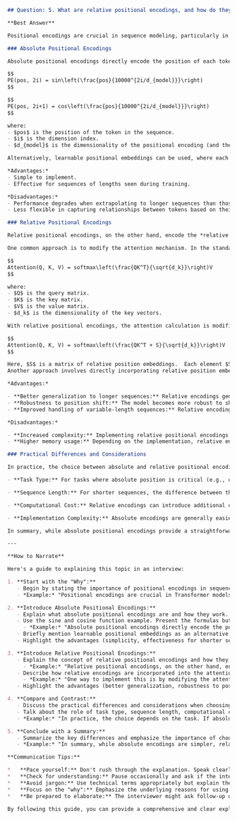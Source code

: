 ```markdown
## Question: 5. What are relative positional encodings, and how do they differ from absolute positional encodings in practice?

**Best Answer**

Positional encodings are crucial in sequence modeling, particularly in architectures like Transformers, because the inherent structure of self-attention mechanisms is permutation-invariant. This means the order of the input tokens doesn't affect the computation unless we explicitly provide positional information. Positional encodings inject information about the position of tokens in the sequence, allowing the model to understand the relationships between elements based on their order.

### Absolute Positional Encodings

Absolute positional encodings directly encode the position of each token within the sequence. A common approach involves using sine and cosine functions of different frequencies, as originally proposed in the "Attention is All You Need" paper. The positional encoding $PE$ for position $pos$ and dimension $i$ is defined as:

$$
PE(pos, 2i) = sin\left(\frac{pos}{10000^{2i/d_{model}}}\right)
$$

$$
PE(pos, 2i+1) = cos\left(\frac{pos}{10000^{2i/d_{model}}}\right)
$$

where:
- $pos$ is the position of the token in the sequence.
- $i$ is the dimension index.
- $d_{model}$ is the dimensionality of the positional encoding (and the model's embedding space).

Alternatively, learnable positional embeddings can be used, where each position is assigned a unique vector that is learned during training.

*Advantages:*
- Simple to implement.
- Effective for sequences of lengths seen during training.

*Disadvantages:*
- Performance degrades when extrapolating to longer sequences than those seen during training. The model has no inherent way of understanding positions beyond the maximum length it was trained on.
- Less flexible in capturing relationships between tokens based on their relative distance.

### Relative Positional Encodings

Relative positional encodings, on the other hand, encode the *relative distance* between tokens. Instead of embedding the absolute position, they embed the offset or displacement between pairs of tokens.  This approach is particularly useful when the precise absolute position is less important than the relationship between tokens.

One common approach is to modify the attention mechanism. In the standard self-attention mechanism, the attention weights are calculated as:

$$
Attention(Q, K, V) = softmax\left(\frac{QK^T}{\sqrt{d_k}}\right)V
$$

where:
- $Q$ is the query matrix.
- $K$ is the key matrix.
- $V$ is the value matrix.
- $d_k$ is the dimensionality of the key vectors.

With relative positional encodings, the attention calculation is modified to include positional information:

$$
Attention(Q, K, V) = softmax\left(\frac{QK^T + S}{\sqrt{d_k}}\right)V
$$

Here, $S$ is a matrix of relative position embeddings.  Each element $S_{ij}$ represents the embedding for the relative distance between the $i$-th and $j$-th tokens in the sequence. This embedding can be learned or pre-defined.
Another approach involves directly incorporating relative position embeddings into the key and value vectors.

*Advantages:*

- **Better generalization to longer sequences:** Relative encodings generalize better because they focus on relative distances, which can be more consistent across different sequence lengths. The model learns relationships based on proximity rather than absolute location.
- **Robustness to position shift:** The model becomes more robust to shifts in the sequence because the relative distances remain the same even if the entire sequence is shifted.
- **Improved handling of variable-length sequences:** Relative encodings naturally accommodate variable-length sequences because they focus on pairwise relationships between tokens.

*Disadvantages:*

- **Increased complexity:** Implementing relative positional encodings can be more complex than absolute encodings, requiring modifications to the attention mechanism.
- **Higher memory usage:** Depending on the implementation, relative encodings can require more memory, especially for long sequences, due to the need to store pairwise relationships. Although sparse attention mechanisms alleviate this.

### Practical Differences and Considerations

In practice, the choice between absolute and relative positional encodings depends on the specific task and dataset.

- **Task Type:** For tasks where absolute position is critical (e.g., certain types of time series forecasting or tasks requiring precise alignment), absolute encodings might be more suitable. For tasks where the relationship between tokens is more important than their absolute position (e.g., machine translation, text summarization), relative encodings tend to perform better.

- **Sequence Length:** For shorter sequences, the difference between the two approaches may be minimal. However, as sequence length increases, relative encodings often outperform absolute encodings due to their better generalization properties.

- **Computational Cost:** Relative encodings can introduce additional computational overhead, especially if not implemented efficiently. The choice should consider the trade-off between performance gains and computational cost.  Techniques like sparse attention can help to mitigate these costs.

- **Implementation Complexity:** Absolute encodings are generally easier to implement, whereas relative encodings often require modifying the attention mechanism or other parts of the model architecture.

In summary, while absolute positional encodings provide a straightforward way to inject positional information, relative positional encodings offer a more flexible and robust approach, especially for longer sequences and tasks where the relationships between tokens are paramount. The key is to understand the trade-offs and choose the encoding scheme that best aligns with the specific requirements of the task at hand.

---

**How to Narrate**

Here's a guide to explaining this topic in an interview:

1. **Start with the "Why":**
   - Begin by stating the importance of positional encodings in sequence models, particularly in Transformers, and how they address the permutation-invariant nature of self-attention.
   - *Example:* "Positional encodings are crucial in Transformer models because the self-attention mechanism is inherently order-agnostic. We need them to provide information about the position of tokens in the sequence."

2. **Introduce Absolute Positional Encodings:**
   - Explain what absolute positional encodings are and how they work.
   - Use the sine and cosine function example. Present the formulas but don't dwell on deriving them unless asked.
     - *Example:* "Absolute positional encodings directly encode the position of each token. A common approach uses sine and cosine functions. The formula looks like this:  $PE(pos, 2i) = sin\left(\frac{pos}{10000^{2i/d_{model}}}\right)$ and  $PE(pos, 2i+1) = cos\left(\frac{pos}{10000^{2i/d_{model}}}\right)$ where $pos$ is the position and $i$ is the dimension."
   - Briefly mention learnable positional embeddings as an alternative.
   - Highlight the advantages (simplicity, effectiveness for shorter sequences) and disadvantages (poor generalization to longer sequences).

3. **Introduce Relative Positional Encodings:**
   - Explain the concept of relative positional encodings and how they differ from absolute encodings. Emphasize that they encode the *relative distance* between tokens.
     - *Example:* "Relative positional encodings, on the other hand, encode the relative distance between tokens. Instead of absolute positions, they embed the offset between pairs of tokens."
   - Describe how relative encodings are incorporated into the attention mechanism. Show the modified attention formula.
     - *Example:* "One way to implement this is by modifying the attention calculation:  $Attention(Q, K, V) = softmax\left(\frac{QK^T + S}{\sqrt{d_k}}\right)V$, where *S* is a matrix of relative position embeddings."
   - Highlight the advantages (better generalization, robustness to position shift, improved handling of variable-length sequences) and disadvantages (increased complexity, potentially higher memory usage).

4. **Compare and Contrast:**
   - Discuss the practical differences and considerations when choosing between absolute and relative encodings.
   - Talk about the role of task type, sequence length, computational cost, and implementation complexity.
   - *Example:* "In practice, the choice depends on the task. If absolute position is critical, absolute encodings might be better. For tasks focusing on relationships between tokens, relative encodings often perform better, especially for longer sequences."

5. **Conclude with a Summary:**
   - Summarize the key differences and emphasize the importance of choosing the right encoding scheme based on the specific requirements of the task.
   - *Example:* "In summary, while absolute encodings are simpler, relative encodings offer a more robust approach, especially for longer sequences. The key is to understand the trade-offs and choose the encoding scheme that best fits the task."

**Communication Tips:**

*   **Pace yourself:** Don't rush through the explanation. Speak clearly and deliberately.
*   **Check for understanding:** Pause occasionally and ask if the interviewer has any questions.
*   **Avoid jargon:** Use technical terms appropriately but explain them if necessary.
*   **Focus on the "why":** Emphasize the underlying reasons for using positional encodings and the benefits of each approach.
*   **Be prepared to elaborate:** The interviewer might ask follow-up questions about specific aspects of the encoding schemes.

By following this guide, you can provide a comprehensive and clear explanation of positional encodings, demonstrating your expertise and understanding of the underlying concepts.
```
